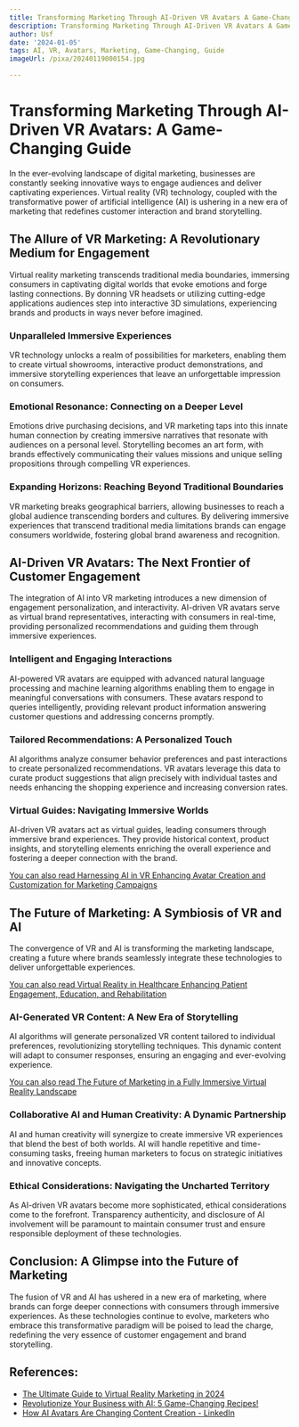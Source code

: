 ```yaml
---
title: Transforming Marketing Through AI-Driven VR Avatars A Game-Changing Guide
description: Transforming Marketing Through AI-Driven VR Avatars A Game-Changing Guide
author: Usf
date: '2024-01-05'
tags: AI, VR, Avatars, Marketing, Game-Changing, Guide
imageUrl: /pixa/20240119000154.jpg

---
```

# Transforming Marketing Through AI-Driven VR Avatars: A Game-Changing Guide

In the ever-evolving landscape of digital marketing, businesses are constantly seeking innovative ways to engage audiences and deliver captivating experiences. Virtual reality (VR) technology, coupled with the transformative power of artificial intelligence (AI)  is ushering in a new  era of marketing that redefines customer interaction and  brand storytelling.

## The Allure of VR Marketing: A Revolutionary Medium  for Engagement

Virtual reality marketing transcends traditional media boundaries, immersing consumers in captivating  digital worlds  that evoke emotions and  forge lasting connections. By donning VR headsets or utilizing cutting-edge applications audiences step into interactive  3D simulations, experiencing brands and products  in ways never before imagined.

###  Unparalleled Immersive Experiences

VR  technology unlocks a realm of possibilities for marketers, enabling them to create virtual showrooms, interactive product demonstrations, and  immersive storytelling experiences that leave an unforgettable impression on consumers.

### Emotional Resonance: Connecting on a Deeper Level

Emotions drive  purchasing decisions, and VR marketing  taps into this innate human connection by creating  immersive narratives that resonate with audiences  on a personal level. Storytelling becomes an art  form, with brands effectively communicating their values missions and unique selling propositions  through  compelling VR experiences.

### Expanding Horizons: Reaching Beyond Traditional Boundaries

VR marketing breaks geographical barriers, allowing businesses to  reach a  global audience transcending borders and cultures. By delivering immersive experiences that transcend traditional media limitations  brands can engage consumers worldwide, fostering global brand awareness and recognition.

## AI-Driven  VR Avatars: The Next Frontier of Customer Engagement

The integration  of AI into VR marketing introduces a new dimension of engagement personalization, and interactivity. AI-driven VR avatars serve as virtual brand representatives, interacting with consumers in real-time, providing personalized recommendations and guiding them through immersive experiences.

### Intelligent  and Engaging Interactions

AI-powered VR avatars are  equipped with advanced natural language processing and machine learning algorithms enabling them to engage in meaningful  conversations with consumers. These avatars respond to queries intelligently, providing relevant product information answering  customer questions and addressing concerns  promptly.

### Tailored Recommendations: A Personalized Touch

AI algorithms analyze consumer behavior preferences and past interactions  to create personalized  recommendations. VR avatars leverage this data to curate  product suggestions that align  precisely with individual tastes  and needs enhancing the shopping experience  and increasing conversion rates.

### Virtual Guides: Navigating Immersive Worlds

AI-driven VR  avatars act  as virtual guides, leading consumers through immersive brand experiences. They provide historical context, product insights, and storytelling elements enriching the overall experience  and fostering a deeper connection with the  brand.

[You can also read Harnessing AI in VR Enhancing Avatar  Creation and Customization for Marketing Campaigns](Harnessing%20AI%20in%20VR%20Enhancing%20Avatar%20Creation%20and%20Customization%20for%20Marketing%20Campaigns)


## The Future of Marketing: A Symbiosis of VR and AI

The convergence of VR and AI is transforming the marketing  landscape, creating a future where brands  seamlessly integrate  these technologies  to deliver unforgettable experiences.

[You can also read Virtual Reality in  Healthcare Enhancing Patient  Engagement, Education,  and Rehabilitation](Virtual%20Reality%20in%20Healthcare%20Enhancing%20Patient%20Engagement%2C%20Education%2C%20and%20Rehabilitation)


### AI-Generated VR Content: A New Era of Storytelling

AI algorithms will generate personalized VR content tailored to individual preferences,  revolutionizing storytelling techniques. This dynamic content will adapt to consumer responses, ensuring an engaging and ever-evolving experience.

[You can also read The Future of Marketing in a  Fully Immersive Virtual Reality Landscape](The%20Future%20of%20Marketing%20in%20a%20Fully%20Immersive%20Virtual%20Reality%20Landscape)


### Collaborative AI and Human  Creativity: A Dynamic Partnership

AI and human creativity will synergize to  create immersive VR experiences  that blend the best of both  worlds. AI will handle repetitive and time-consuming tasks, freeing human marketers to  focus on strategic initiatives and innovative  concepts.

### Ethical  Considerations: Navigating the Uncharted Territory

As AI-driven VR avatars become more sophisticated, ethical considerations come to the forefront. Transparency authenticity, and disclosure of AI involvement will be paramount to  maintain consumer trust and ensure  responsible deployment  of these technologies.

## Conclusion: A Glimpse into the Future of Marketing

The fusion of  VR and AI has ushered in a new era of marketing,  where brands can forge deeper connections with consumers through immersive experiences. As these technologies continue to evolve, marketers who embrace this  transformative  paradigm will be  poised to lead the charge, redefining the very essence of customer engagement and  brand storytelling.

## References:
- [The Ultimate Guide to Virtual Reality Marketing in 2024](https://influencermarketinghub.com/virtual-reality-marketing/)
- [Revolutionize Your Business with AI: 5 Game-Changing Recipes!](https://www.youtube.com/watch?v=kPTZ5cGhzcc)
- [How AI Avatars Are Changing Content Creation - LinkedIn](https://www.linkedin.com/pulse/how-ai-avatars-changing-content-creation-s-rahman-shafi)
